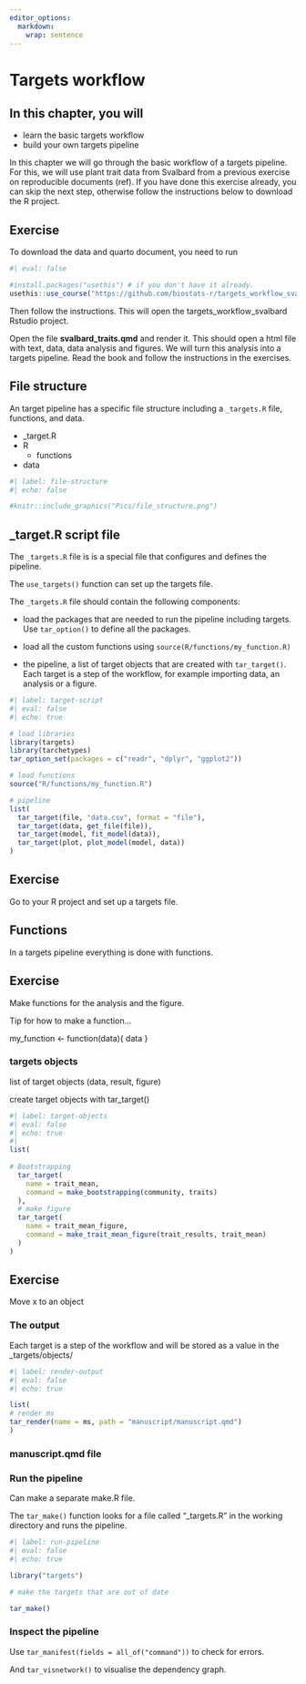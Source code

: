 ```yaml
---
editor_options: 
  markdown: 
    wrap: sentence
---
```


# Targets workflow

::: callout-note
## In this chapter, you will

- learn the basic targets workflow
- build your own targets pipeline

:::

In this chapter we will go through the basic workflow of a targets pipeline.
For this, we will use plant trait data from Svalbard from a previous exercise on reproducible documents (ref).
If you have done this exercise already, you can skip the next step, otherwise follow the instructions below to download the R project.

::: callout-note
## Exercise

To download the data and quarto document, you need to run

```r
#| eval: false

#install.packages("usethis") # if you don't have it already.
usethis::use_course("https://github.com/biostats-r/targets_workflow_svalbard")

```

Then follow the instructions.
This will open the targets_workflow_svalbard Rstudio project.

Open the file **svalbard_traits.qmd** and render it.
This should open a html file with text, data, data analysis and figures.
We will turn this analysis into a targets pipeline.
Read the book and follow the instructions in the exercises.
:::


## File structure

An target pipeline has a specific file structure including a `_targets.R` file, functions, and data.

- _target.R
- R
  - functions
- data


```r
#| label: file-structure
#| echo: false

#knitr::include_graphics("Pics/file_structure.png")

```


## _target.R script file

The `_targets.R` file is is a special file that configures and defines the pipeline.

The `use_targets()` function can set up the targets file.

The `_targets.R` file should contain the following components:

- load the packages that are needed to run the pipeline including targets. Use `tar_option()` to define all the packages.

- load all the custom functions using `source(R/functions/my_function.R)`

- the pipeline, a list of target objects that are created with `tar_target()`. Each target is a step of the workflow, for example importing data, an analysis or a figure.


```r
#| label: target-script
#| eval: false
#| echo: true

# load libraries
library(targets)
library(tarchetypes)
tar_option_set(packages = c("readr", "dplyr", "ggplot2"))

# load functions
source("R/functions/my_function.R")

# pipeline
list(
  tar_target(file, "data.csv", format = "file"),
  tar_target(data, get_file(file)),
  tar_target(model, fit_model(data)),
  tar_target(plot, plot_model(model, data))
)

```

::: callout-note
## Exercise

Go to your R project and set up a targets file.
:::


## Functions

In a targets pipeline everything is done with functions.

::: callout-note
## Exercise

Make functions for the analysis and the figure.

Tip for how to make a function...

my_function <- function(data){
  data
}
:::


### targets objects

list of target objects (data, result, figure)

create target objects with tar_target()

```r
#| label: target-objects
#| eval: false
#| echo: true
#| 
list(
  
# Bootstrapping
  tar_target(
    name = trait_mean,
    command = make_bootstrapping(community, traits)
  ),
  # make figure
  tar_target(
    name = trait_mean_figure,
    command = make_trait_mean_figure(trait_results, trait_mean)
  )
)

```


::: callout-note
## Exercise

Move x to an object
:::


### The output

Each target is a step of the workflow and will be stored as a value in the _targets/objects/

```r
#| label: render-output
#| eval: false
#| echo: true

list(
# render ms
tar_render(name = ms, path = "manuscript/manuscript.qmd")
)
```


### manuscript.qmd file


### Run the pipeline

Can make a separate make.R file.

The `tar_make()` function looks for a file called "_targets.R" in the working directory and runs the pipeline.

```r
#| label: run-pipeline
#| eval: false
#| echo: true

library("targets")

# make the targets that are out of date

tar_make()

```


### Inspect the pipeline

Use `tar_manifest(fields = all_of("command"))` to check for errors.

And `tar_visnetwork()` to visualise the dependency graph.


